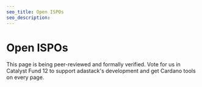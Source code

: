 ```yaml
---
seo_title: Open ISPOs
seo_description:
---
```


# Open ISPOs

This page is being peer-reviewed and formally verified. Vote for us in Catalyst Fund 12 to support adastack's development and get Cardano tools on every page.
